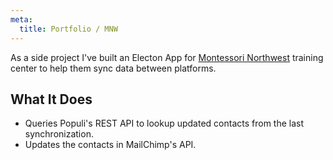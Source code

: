 ```yaml
---
meta:
  title: Portfolio / MNW
---
```


As a side project I've built an Electon App for [Montessori Northwest](https://montessori-nw.org) training center to help them sync data between platforms.

## What It Does

- Queries Populi's REST API to lookup updated contacts from the last synchronization.
- Updates the contacts in MailChimp's API.
